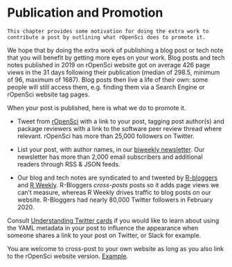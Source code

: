 # Publication and Promotion {#promote}

```block
This chapter provides some motivation for doing the extra work to contribute a post by outlining what rOpenSci does to promote it.
```

We hope that by doing the extra work of publishing a blog post or tech note that you will benefit by getting more eyes on your work.
Blog posts and tech notes published in 2019 on rOpenSci website got on average 426 page views in the 31 days following their publication (median of 298.5, minimum of 96, maximum of 1687). 
Blog posts then live a life of their own: some people will still access them, e.g. finding them via a Search Engine or rOpenSci website tag pages.

When your post is published, here is what we do to promote it.

- Tweet from [rOpenSci](https://twitter.com/rOpenSci) with a link to your post, tagging post author(s) and package reviewers with a link to the software peer review thread where relevant.
rOpenSci has more than 25,000 followers on Twitter.

- List your post, with author names, in our [biweekly newsletter](https://ropensci.org/news). 
Our newsletter has more than 2,000 email subscribers and additional readers through RSS & JSON feeds.

- Our blog and tech notes are syndicated to and tweeted by [R-bloggers](https://www.r-bloggers.com/) and [R Weekly](https://rweekly.org/). R-Bloggers _cross-posts_ posts so it adds page views we can't measure, whereas R Weekly drives traffic to blog posts on our website. R-Bloggers had nearly 80,000 Twitter followers in February 2020.

Consult [Understanding Twitter cards](#twittercards) if you would like to learn about using the YAML metadata in your post to influence the appearance when someone shares a link to your post on Twitter, or Slack for example.

You are welcome to cross-post to your own website as long as you also link to the rOpenSci website version. [Example](https://juliasilge.com/blog/qualtrics-relaunch/).

